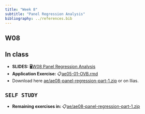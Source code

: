 ```yaml
---
title: "Week 8"
subtitle: "Panel Regression Analysis"
bibliography: ../references.bib
---
```


## W08

::: callout-tip
## In class

-   **SLIDES:** 🖥[W08 Panel Regression Analysis](/slides/40-panel-regression/panel-regression.html)
-   **Application Exercise:** 📋[ae05-01-OVB.rmd](/ae/ae08-panel-regression-part-1/ae05-01-OVB.html)
-   Download here [ae/ae08-panel-regression-part-1.zip](https://github.com/EBukin/mp223-2022-aem-R-public/raw/main/ae/ae08-panel-regression-part-1.zip) or on Ilias.
:::


::: callout-important
## `SELF STUDY`

-   **Remaining exercises in:** 📋[ae/ae08-panel-regression-part-1.zip](https://github.com/EBukin/mp223-2022-aem-R-public/raw/main/ae/ae08-panel-regression-part-1.zip)
:::
